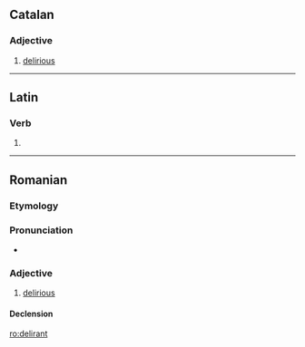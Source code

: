 ==Catalan==

===Adjective===
{{ca-adj|type=mf}}

# [[delirious]]

----

==Latin==

===Verb===
{{la-verb-form|dēlīrant}}

# {{conjugation of|deliro|dēlīrō|3|p|pres|act|ind|lang=la}}

----

==Romanian==

===Etymology===
{{etyl|fr|ro}} {{term|délirant|lang=fr}}

===Pronunciation===
* {{IPA|[deliˈrant]|lang=ro}}

===Adjective===
{{ro-adj|4}}

# [[delirious]]

====Declension====
{{ro-adj-4|mpl=deliranţi}}

[[ro:delirant]]